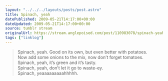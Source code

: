 ```yaml
---
layout: "../../../layouts/posts/post.astro"
title: Spinach, yeah
datePublished: 2009-05-21T14:17:00+00:00
dateUpdated: 2009-05-21T14:17:00+00:00
source: tumblr stream
originalUrl: https://stream.anglepoised.com/post/110983078/spinach-yeah
tags: ["linklog"]
---
```


> Spinach, yeah. Good on its own, but even better with potatoes.<br />
> Now add some onions to the mix, now don&rsquo;t forget tomatoes.<br />
> Spinach, yeah, it&rsquo;s green and it&rsquo;s tasty.<br />
> Spinach, yeah, don&rsquo;t let it go to waste-ey.<br />
> Spinach, yeaaaaaaaaahhhhh.
